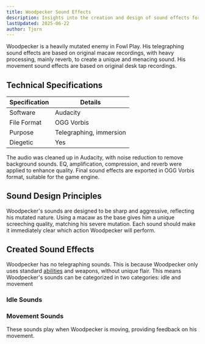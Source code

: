 ```yaml
---
title: Woodpecker Sound Effects
description: Insights into the creation and design of sound effects for Woodpecker in Fowl Play
lastUpdated: 2025-06-22
author: Tjorn
---
```



Woodpecker is a heavily mutated enemy in Fowl Play. His telegraphing sound effects are based on original macaw recordings, with heavy processing, mainly reverb, to create a unique and menacing sound. His movement sound effects are based on original desk tap recordings.

## Technical Specifications

| Specification | Details                 |
| ------------- | ----------------------- |
| Software      | Audacity                |
| File Format   | OGG Vorbis              |
| Purpose       | Telegraphing, immersion |
| Diegetic      | Yes                     |

The audio was cleaned up in Audacity, with noise reduction to remove background sounds. EQ, amplification, compression, and reverb were applied to enhance quality. Final sound effects are exported in OGG Vorbis format, suitable for the game engine.

## Sound Design Principles

Woodpecker's sounds are designed to be sharp and aggressive, reflecting his mutated nature. Using a macaw as the base gives him a unique screeching quality, matching his severe mutation. Each sound should make it immediately clear which action Woodpecker will perform.

## Created Sound Effects

Woodpecker has no telegraphing sounds. This is because Woodpecker only uses standard [abilities](/fowl-play/art/sound/abilities) and weapons, without unique flair.
This means Woodpecker's sounds can be categorized in two categories: idle and movement

### Idle Sounds

<AudioPlayer
  src="/sfx/enemies/woodpecker/random/woodpecker1.ogg"
  title="Idle Sound 1"
  description="Short sound of a macaw screeching."
/>
<AudioPlayer
  src="/sfx/enemies/woodpecker/random/woodpecker2.ogg"
  title="Idle Sound 2"
  description="Short sound of a macaw screeching."
/>
<AudioPlayer
  src="/sfx/enemies/woodpecker/random/woodpecker3.ogg"
  title="Idle Sound 3"
  description="Short sound of a macaw screeching."
/>
<AudioPlayer
  src="/sfx/enemies/woodpecker/random/woodpecker4.ogg"
  title="Idle Sound 4"
  description="Short sound of a macaw screeching."
/>

### Movement Sounds

These sounds play when Woodpecker is moving, providing feedback on his movement.

<AudioPlayer
  src="/sfx/enemies/woodpecker/walking.ogg"
  title="Walking Sound"
  description="Modified version of the Elder Centipede Walking Sound. Has been slowed down, since Woodpecker has to legs. Bass has been turned down, since the Woodpecker is smaller than the Elder Centipede."
/>
